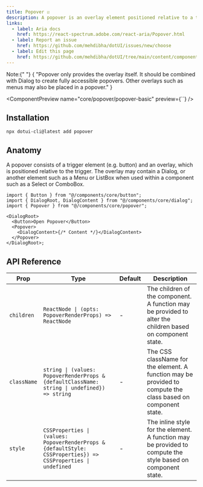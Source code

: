 ---
title: Popover ☑️
description: A popover is an overlay element positioned relative to a trigger.
links:
  - label: Aria docs
    href: https://react-spectrum.adobe.com/react-aria/Popover.html
  - label: Report an issue
    href: https://github.com/mehdibha/dotUI/issues/new/choose
  - label: Edit this page
    href: https://github.com/mehdibha/dotUI/tree/main/content/components/overlays/toggle-button-group.mdx?plain=1
---

<Alert variant="warning">
  <span className="font-bold">Note:</span>{" "}
  {
    "Popover only provides the overlay itself. It should be combined with Dialog to create fully accessible popovers. Other overlays such as menus may also be placed in a popover."
  }
</Alert>

<ComponentPreview name="core/popover/popover-basic" preview={``} />

## Installation

```package-install
npx dotui-cli@latest add popover
```

## Anatomy

A popover consists of a trigger element (e.g. button) and an overlay, which is positioned relative to the trigger. The overlay may contain a Dialog, or another element such as a Menu or ListBox when used within a component such as a Select or ComboBox.

```tsx
import { Button } from "@/components/core/button";
import { DialogRoot, DialogContent } from "@/components/core/dialog";
import { Popover } from "@/components/core/popover";

<DialogRoot>
  <Button>Open Popover</Button>
  <Popover>
    <DialogContent>{/* Content */}</DialogContent>
  </Popover>
</DialogRoot>;
```

## API Reference

| Prop        | Type                                                                                                          | Default | Description                                                                                                  |
| ----------- | ------------------------------------------------------------------------------------------------------------- | ------- | ------------------------------------------------------------------------------------------------------------ |
| `children`  | `ReactNode \| (opts: PopoverRenderProps) => ReactNode`                                                        | -       | The children of the component. A function may be provided to alter the children based on component state.    |
| `className` | `string \| (values: PopoverRenderProps & {defaultClassName: string \| undefined}) => string`                  | -       | The CSS className for the element. A function may be provided to compute the class based on component state. |
| `style`     | `CSSProperties \| (values: PopoverRenderProps & {defaultStyle: CSSProperties}) => CSSProperties \| undefined` | -       | The inline style for the element. A function may be provided to compute the style based on component state.  |

